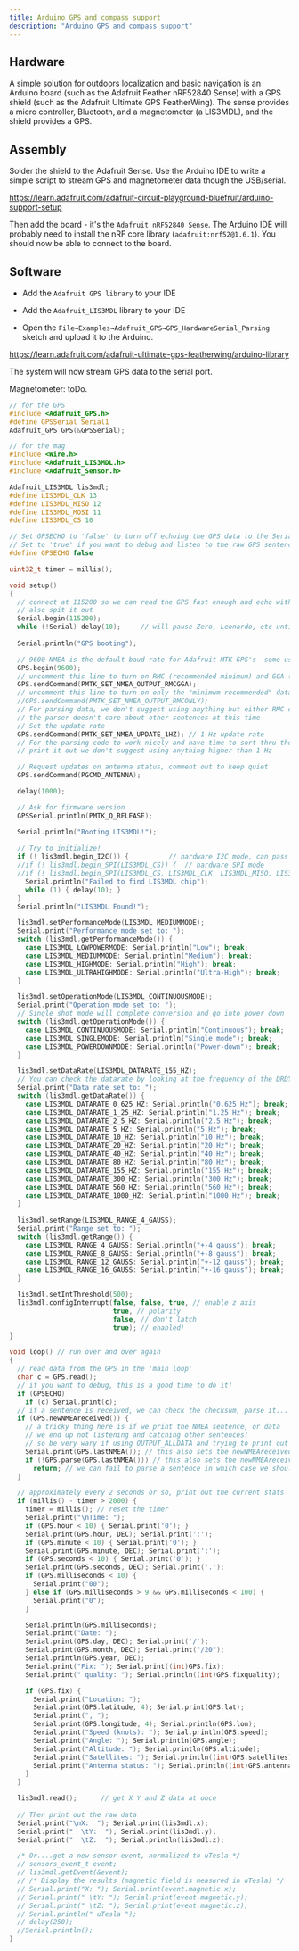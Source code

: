 ```yaml
---
title: Arduino GPS and compass support
description: "Arduino GPS and compass support"
---
```


## Hardware

A simple solution for outdoors localization and basic navigation is an Arduino board (such as the Adafruit Feather nRF52840 Sense) with a GPS shield (such as the Adafruit Ultimate GPS FeatherWing). The sense provides a micro controller, Bluetooth, and a magnetometer (a LIS3MDL), and the shield provides a GPS.

## Assembly

Solder the shield to the Adafruit Sense. Use the Arduino IDE to write a simple script to stream GPS and magnetometer data though the USB/serial. 

https://learn.adafruit.com/adafruit-circuit-playground-bluefruit/arduino-support-setup

Then add the board - it's the `Adafruit nRF52840 Sense`. The Arduino IDE will probably need to install the nRF core library (`adafruit:nrf52@1.6.1`). You should now be able to connect to the board.  

## Software

* Add the `Adafruit GPS library` to your IDE
* Add the `Adafruit_LIS3MDL` library to your IDE

* Open the `File→Examples→Adafruit_GPS→GPS_HardwareSerial_Parsing` sketch and upload it to the Arduino.

https://learn.adafruit.com/adafruit-ultimate-gps-featherwing/arduino-library

The system will now stream GPS data to the serial port.

Magnetometer: toDo.

```c partially working code
// for the GPS
#include <Adafruit_GPS.h>
#define GPSSerial Serial1
Adafruit_GPS GPS(&GPSSerial);

// for the mag
#include <Wire.h>
#include <Adafruit_LIS3MDL.h>
#include <Adafruit_Sensor.h>

Adafruit_LIS3MDL lis3mdl;
#define LIS3MDL_CLK 13
#define LIS3MDL_MISO 12
#define LIS3MDL_MOSI 11
#define LIS3MDL_CS 10

// Set GPSECHO to 'false' to turn off echoing the GPS data to the Serial console
// Set to 'true' if you want to debug and listen to the raw GPS sentences
#define GPSECHO false

uint32_t timer = millis();

void setup()
{
  // connect at 115200 so we can read the GPS fast enough and echo without dropping chars
  // also spit it out
  Serial.begin(115200);
  while (!Serial) delay(10);     // will pause Zero, Leonardo, etc until serial console opens
  
  Serial.println("GPS booting");

  // 9600 NMEA is the default baud rate for Adafruit MTK GPS's- some use 4800
  GPS.begin(9600);
  // uncomment this line to turn on RMC (recommended minimum) and GGA (fix data) including altitude
  GPS.sendCommand(PMTK_SET_NMEA_OUTPUT_RMCGGA);
  // uncomment this line to turn on only the "minimum recommended" data
  //GPS.sendCommand(PMTK_SET_NMEA_OUTPUT_RMCONLY);
  // For parsing data, we don't suggest using anything but either RMC only or RMC+GGA since
  // the parser doesn't care about other sentences at this time
  // Set the update rate
  GPS.sendCommand(PMTK_SET_NMEA_UPDATE_1HZ); // 1 Hz update rate
  // For the parsing code to work nicely and have time to sort thru the data, and
  // print it out we don't suggest using anything higher than 1 Hz

  // Request updates on antenna status, comment out to keep quiet
  GPS.sendCommand(PGCMD_ANTENNA);

  delay(1000);

  // Ask for firmware version
  GPSSerial.println(PMTK_Q_RELEASE);

  Serial.println("Booting LIS3MDL!");
  
  // Try to initialize!
  if (! lis3mdl.begin_I2C()) {          // hardware I2C mode, can pass in address & alt Wire
  //if (! lis3mdl.begin_SPI(LIS3MDL_CS)) {  // hardware SPI mode
  //if (! lis3mdl.begin_SPI(LIS3MDL_CS, LIS3MDL_CLK, LIS3MDL_MISO, LIS3MDL_MOSI)) { // soft SPI
    Serial.println("Failed to find LIS3MDL chip");
    while (1) { delay(10); }
  }
  Serial.println("LIS3MDL Found!");

  lis3mdl.setPerformanceMode(LIS3MDL_MEDIUMMODE);
  Serial.print("Performance mode set to: ");
  switch (lis3mdl.getPerformanceMode()) {
    case LIS3MDL_LOWPOWERMODE: Serial.println("Low"); break;
    case LIS3MDL_MEDIUMMODE: Serial.println("Medium"); break;
    case LIS3MDL_HIGHMODE: Serial.println("High"); break;
    case LIS3MDL_ULTRAHIGHMODE: Serial.println("Ultra-High"); break;
  }

  lis3mdl.setOperationMode(LIS3MDL_CONTINUOUSMODE);
  Serial.print("Operation mode set to: ");
  // Single shot mode will complete conversion and go into power down
  switch (lis3mdl.getOperationMode()) {
    case LIS3MDL_CONTINUOUSMODE: Serial.println("Continuous"); break;
    case LIS3MDL_SINGLEMODE: Serial.println("Single mode"); break;
    case LIS3MDL_POWERDOWNMODE: Serial.println("Power-down"); break;
  }

  lis3mdl.setDataRate(LIS3MDL_DATARATE_155_HZ);
  // You can check the datarate by looking at the frequency of the DRDY pin
  Serial.print("Data rate set to: ");
  switch (lis3mdl.getDataRate()) {
    case LIS3MDL_DATARATE_0_625_HZ: Serial.println("0.625 Hz"); break;
    case LIS3MDL_DATARATE_1_25_HZ: Serial.println("1.25 Hz"); break;
    case LIS3MDL_DATARATE_2_5_HZ: Serial.println("2.5 Hz"); break;
    case LIS3MDL_DATARATE_5_HZ: Serial.println("5 Hz"); break;
    case LIS3MDL_DATARATE_10_HZ: Serial.println("10 Hz"); break;
    case LIS3MDL_DATARATE_20_HZ: Serial.println("20 Hz"); break;
    case LIS3MDL_DATARATE_40_HZ: Serial.println("40 Hz"); break;
    case LIS3MDL_DATARATE_80_HZ: Serial.println("80 Hz"); break;
    case LIS3MDL_DATARATE_155_HZ: Serial.println("155 Hz"); break;
    case LIS3MDL_DATARATE_300_HZ: Serial.println("300 Hz"); break;
    case LIS3MDL_DATARATE_560_HZ: Serial.println("560 Hz"); break;
    case LIS3MDL_DATARATE_1000_HZ: Serial.println("1000 Hz"); break;
  }
  
  lis3mdl.setRange(LIS3MDL_RANGE_4_GAUSS);
  Serial.print("Range set to: ");
  switch (lis3mdl.getRange()) {
    case LIS3MDL_RANGE_4_GAUSS: Serial.println("+-4 gauss"); break;
    case LIS3MDL_RANGE_8_GAUSS: Serial.println("+-8 gauss"); break;
    case LIS3MDL_RANGE_12_GAUSS: Serial.println("+-12 gauss"); break;
    case LIS3MDL_RANGE_16_GAUSS: Serial.println("+-16 gauss"); break;
  }

  lis3mdl.setIntThreshold(500);
  lis3mdl.configInterrupt(false, false, true, // enable z axis
                          true, // polarity
                          false, // don't latch
                          true); // enabled!
}

void loop() // run over and over again
{
  // read data from the GPS in the 'main loop'
  char c = GPS.read();
  // if you want to debug, this is a good time to do it!
  if (GPSECHO)
    if (c) Serial.print(c);
  // if a sentence is received, we can check the checksum, parse it...
  if (GPS.newNMEAreceived()) {
    // a tricky thing here is if we print the NMEA sentence, or data
    // we end up not listening and catching other sentences!
    // so be very wary if using OUTPUT_ALLDATA and trying to print out data
    Serial.print(GPS.lastNMEA()); // this also sets the newNMEAreceived() flag to false
    if (!GPS.parse(GPS.lastNMEA())) // this also sets the newNMEAreceived() flag to false
      return; // we can fail to parse a sentence in which case we should just wait for another
  }

  // approximately every 2 seconds or so, print out the current stats
  if (millis() - timer > 2000) {
    timer = millis(); // reset the timer
    Serial.print("\nTime: ");
    if (GPS.hour < 10) { Serial.print('0'); }
    Serial.print(GPS.hour, DEC); Serial.print(':');
    if (GPS.minute < 10) { Serial.print('0'); }
    Serial.print(GPS.minute, DEC); Serial.print(':');
    if (GPS.seconds < 10) { Serial.print('0'); }
    Serial.print(GPS.seconds, DEC); Serial.print('.');
    if (GPS.milliseconds < 10) {
      Serial.print("00");
    } else if (GPS.milliseconds > 9 && GPS.milliseconds < 100) {
      Serial.print("0");
    }

    Serial.println(GPS.milliseconds);
    Serial.print("Date: ");
    Serial.print(GPS.day, DEC); Serial.print('/');
    Serial.print(GPS.month, DEC); Serial.print("/20");
    Serial.println(GPS.year, DEC);
    Serial.print("Fix: "); Serial.print((int)GPS.fix);
    Serial.print(" quality: "); Serial.println((int)GPS.fixquality);

    if (GPS.fix) {
      Serial.print("Location: ");
      Serial.print(GPS.latitude, 4); Serial.print(GPS.lat);
      Serial.print(", ");
      Serial.print(GPS.longitude, 4); Serial.println(GPS.lon);
      Serial.print("Speed (knots): "); Serial.println(GPS.speed);
      Serial.print("Angle: "); Serial.println(GPS.angle);
      Serial.print("Altitude: "); Serial.println(GPS.altitude);
      Serial.print("Satellites: "); Serial.println((int)GPS.satellites);
      Serial.print("Antenna status: "); Serial.println((int)GPS.antenna);
    }
  }

  lis3mdl.read();      // get X Y and Z data at once
  
  // Then print out the raw data
  Serial.print("\nX:  "); Serial.print(lis3mdl.x); 
  Serial.print("  \tY:  "); Serial.print(lis3mdl.y); 
  Serial.print("  \tZ:  "); Serial.println(lis3mdl.z); 

  /* Or....get a new sensor event, normalized to uTesla */
  // sensors_event_t event; 
  // lis3mdl.getEvent(&event);
  // /* Display the results (magnetic field is measured in uTesla) */
  // Serial.print("X: "); Serial.print(event.magnetic.x);
  // Serial.print(" \tY: "); Serial.print(event.magnetic.y); 
  // Serial.print(" \tZ: "); Serial.print(event.magnetic.z); 
  // Serial.println(" uTesla ");
  // delay(250); 
  //Serial.println();
}
```
